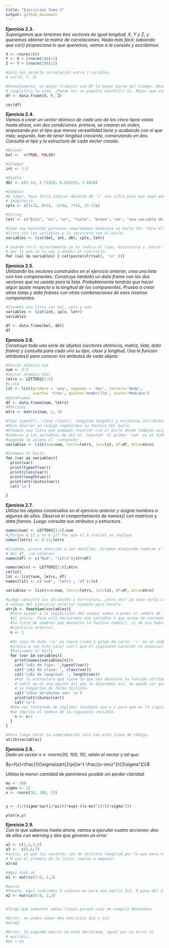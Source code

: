 ```yaml
---
title: "Ejercicios Tema 2"
output: github_document
---
```


__Ejercicio 2.3.__  
_Supongamos que tenemos tres vectores de igual longitud, X, Y y Z, y queremos obtener la matriz de correlaciones. Nada más fácil: sabiendo que cor() proporciona lo que queremos, vamos a la consola y escribimos:_
```r
X <- rnorm(100)
Y <- X + (rnorm(100)/2)
Z <- Y + (rnorm(100)/2)

#Solo nos permite correlación entre 2 varibles. 
# cor(X, Y, Z)

#Honestamente, es mejor trabajar con DF la mayor parte del tiempo. Ahorra tiempo y muchas veces 
# simplifica la vida. ¿Puede ser un poquito overkill? Si. Mejor que zozobre que no que zofalte.
df <- data.frame(X, Y, Z)

cor(df)
```

__Ejercicio 2.4.__  
_Vamos a crear un vector atómico de cada uno de los cinco tipos vistos hasta ahora, con dos condiciones: primera, se crearan en orden, empezando por el tipo que menos versatilidad tiene y acabando con el que más; segundo, han de tener longitud creciente, comenzando en dos._
_Consulta el tipo y la estructura de cada vector creado._
```r
#Bolean
bol <-  c(TRUE, FALSE)

#Integer
int <- 1:3

#Double
dbl <- c(3.14, 2.71828, 6.022e23, 1.6618)

#Complex 
#A saber, hace falta indicar delante de 'i' una cifra para que sepa que es un número
# imaginario.
cplx <- c(1+1i, 0+1i, -2+3i, 7+5i, 11-13i)

#String
letr <- c("Esto", "es", "un", "texto", "breve", "en", "una variable de 7 elementos, ¡ja!")

#Como soy bastante perezoso comprobamos mediante un bucle for. Para ello, crearé una 
#lista con las variables y la recorreré con el bucle.
variables <- list(bol, int, dbl, cplx, letr)

# Usando str() directamente ya te indica el tipo, estrucutra y ¡hasta los primero elementos!,
# por lo que no lo voy a añadir al ejercicio. 
for (val in variables) { cat(paste(str(val), '\n' ))}

```


__Ejercicio 2.5.__  
_Utilizando los vectores construidos en el ejercicio anterior, crea una lista con tres componentes. Construye también un data frame con los dos vectores que no usaste para la lista. Probablemente tendrás que hacer algún ajuste respecto a la longitud de los componentes._
_Prueba a crear otras listas y data frames con otras combinaciones de esos mismos componentes._

```r
#Creamos una lista con bol, cplx y num. 
variables <- list(int, cplx, letr)
variables

df <- data.frame(bol, dbl)
df
```
__Ejercicio 2.6.__  
_Construye toda una serie de objetos (vectores atómicos, matriz, lista, data frame) y consulta para cada uno su tipo, clase y longitud. Usa la función attributes() para conocer los atributos de cada objeto._
```r
#Vector atómico num
num <- 2:7
#Vector atómico char
letrs <- LETTERS[1:6]
#Lista
lst <- list(primero = 'uno', segundo = 'dos', tercero='Nada',
            cuarto= 'tres', quinto='membrillo', sexto='Mediana')
#DataFrames
df <- data.frame(num, letrs)
#Matricez
mtrx <- matrix(num, 2, 3)

#Tipo typeof(), clase class(), longitud length() y atributos attributes()
#Para ahorrar en codigo repetirmos la técnica del bucle.
#Creamos una lista que podamos recorrer con el bucle donde tambien asignamos
#nombres a las variables de ahí el 'num=num' el primer 'num' es el nombre, el
#segundo le asigna el 'contenido'.
variables <- list(num=num, letrs=letrs, lst=lst, df=df, mtrx=mtrx)

#Creamos el bucle.
for (var in variables){
  print(var)
  print(typeof(var))
  print(class(var))
  print(length(var))
  print(attributes(var))
  cat('\n')
  
}
```
__Ejercicio 2.7.__  
_Utiliza los objetos construidos en el ejercicio anterior y asigna nombres a algunos de ellos. Observa el comportamiento de names() con matrices y data frames._
_Luego consulta sus atributos y estructura._

```r
names(num) <- LETTERS[1:6];num
#¿Porqué 6:11 y no 6:12? Por que el 6 inicial se incluye. 
names(letrs) <- 6:11;letrs 

#Ciudado, presta atención a los detalles. Estamos añadiendo nombres a las columnas del
# del df, ¡no valores!
names(df) <- c("Num", "letrs");str(df)

names(mtrx) <- LETTERS[1:6];mtrx
rm(lst)
lst <- list(num, letrs, df)
names(lst) <- c('num', 'letrs', 'df');lst

variables <- list(num=num, letrs=letrs, lst=lst, df=df, mtrx=mtrx)

#Luego consulta sus atributos y estructura… ¿otra vez? Lo suyo sería crear una funcóm o copiar el 
# codigo del ejercicio anterior ejemplo para hacela:
atrib <- function(variables){
  #Para ayudar a la legibilidad del output vamos a poner el nombre de la variable
  #al inicio. Para ello declaramos una variable n que actue de contador y recorra
  #la lista de nombres que devuelve la función names(), si de eso hablaba en el 
  #ejercicio anterior.
  n <- 1
  
  #En caso de duda '\n' es nueva linea o golpe de carro. '\' es un simbolo especial o de escape y le
  #indica a (en este caso) cat() que el siguiente caracter es especial.
  #Iniciamos el bucle
  for (var in variables){
    print(names(variables[n]))
    cat('\nEs de tipo: ',typeof(var))
    cat('\nEs de clase: ', class(var))
    cat('\nEs de longitud: ', length(var))
    #Por la estructura que tiene lo que nos devuelve la función attributes() usar
    # cat() no es una opción así que lo dejaremos así. Se puede ver que cat() y print
    # se comportan de forma distinta.
    cat('\nSus atributos son: \n')
    print(attributes(var))
    cat('\n')
  #Una vez terminado de implimir añadimos uno a n para que en la siguiente iteración
  #se imprima el nombre de la siguiente variable.
    n <- n+1
  }
}

#Para luego hacer la comprobación solo con esta linea de código.
atrib(variables)
```

__Ejercicio 2.8.__  
_Dado un vector x <- rnorm(30, 100, 15), obtén el vector y tal que:_  

$y=f(x)=\frac{1}{\sigma\sqrt{2\pi}}e^{-\frac{(x-\mu)^2}{2\sigma^2}}$  

_Utiliza la menor cantidad de paréntesis posible sin perder claridad._

```r
mu <- 100
sigma <- 15
x <- rnorm(30, 100, 15)


y <- (1/(sigma*sqrt(2*pi)))*exp(-((x-mu)^2)/(2*sigma^2))

plot(x,y)
```

__Ejercicio 2.9.__  
_Con lo que sabemos hasta ahora, vamos a ejecutar cuatro acciones: dos de ellas con warning y dos que generen un error_

```r
a1 <- c(1,2,3,4)
a3 <-  c(5,6,7)
#aviso, ya que los vectores son de distinta longitud por lo que para el último
# R usa el primero de la lista, vuelve a empezar.
a1+a3

#Aqui todo ok
m1 <- matrix(1:6, 2,3)

#aviso
#Peeero, aquí indicamos 5 valores en para una matriz 2x2, R pasa del último.
m2 <- matrix(4:8, 2,2)


#Tengo que comentar ambas lineas porque sino no compila Rmarkdown. 

#Error, no pudes sumar dos matricies 2x3 y 2x2
#m1+m2

#Error, la segunda matriz no está declarada, igual por un error al 
# escribir…
#m1 + m3

```

